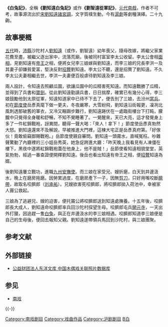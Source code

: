'''《白兔記》'''，全稱'''《劉知遠白兔記》'''或作'''《劉智遠從軍記》'''，[[元朝|元代]][[南戲|南戲]]，作者不可考，故事源流出於[[宋朝|宋]][[劉知遠|劉知遠]][[諸宮調|諸宮調]]，文字質樸生動，今有[[沪剧|滬劇]]等劇種演繹。二十九齣。

==故事梗概==
[[五代|五代]]時，[[沛县|沛縣]]沙陀村人[[劉知遠|劉知遠]]（或作，劉智遠）幼年喪父，隨母改嫁，將繼父家業花費至盡，被繼父逐出家中，流落荒廟，後被同村富室李太公收留。李太公會相[[面相|面相]]，見劉知遠有[[帝王|帝王]]之相，便將女兒李三娘嫁與劉知遠，而李三娘的兄長李洪一及其妻子卻嫌貧愛富，堅決反對[[入贅|招贅]]劉知遠。李太公不聽，還是招贅了劉知遠。不久李太公夫妻相繼去世，李洪一夫妻便百般虐待劉知遠及李三娘。

兩人設計，令知遠去照顧瓜園，欲讓瓜園中的瓜精害死知遠。而知遠戰勝了瓜精，並得到了兵書和[[寶劍|寶劍]]。從此劉知遠勤讀兵書，日日揣摩，確實已有幾分心得，李三娘鼓勵他到太原從軍，知遠知道家中已待不下去了，便告別了三娘，去汾州[[徵兵制|當兵]]。初在[[節度使|節度使]]岳彥真麾下做一更夫，冬夜嚴寒，大雪紛飛，劉知遠沿街報更，凜冽北風刺透那破舊的軍衣，又冷又睏跼步難行，劉知遠踡伏在一處臨街樓台下打盹，朦朧中只覺得全身暖和舒暢，不知不覺睡著了。一覺醒來，天已大亮，這才發覺身上多了一件紅錦戰袍，訝異間，聽得一聲大喝：「來人！拿下！」節度使岳彥真勃然大怒。劉知遠還來不及解說，早被推進大門裡，這棟大宅正是岳彥真府第。「好傢伙！竟敢偷竊御賜戰袍。」岳節度使親自審問。劉知遠一頭霧水，直喊冤枉。吵雜聲驚動了內廳裡的三小姐岳秀英，她急促跨進大廳：「昨天晚上我看見有人凍僵在樓下，黑夜中遂將紅錦戰袍蓋在他身上，他不是賊！」岳節使看知遠相貌堂堂，英氣勃勃，經過一番查證便開釋劉知遠。後岳也看出知遠有帝王之相，便[[招贅|招贅]]知遠為婿。

後劉知遠屢立戰功，進職[[九州_(日本)|九州]][[安撫使|安撫使]]。而三娘在家受兄、嫂折磨，白天到井邊汲水，晚上在磨房拖磨。因勞累過度，在磨房產下一子，因無[[剪刀|剪刀]]，只好用嘴咬斷[[臍帶|臍帶]]，故取名咬臍郎（[[汉隐帝|刘承祐]]）。兄嫂欲害死咬臍郎，將咬臍郎拋入荷池中，幸被家人竇公救起。

三娘為了逃避兄、嫂的迫害，便托竇公將咬臍郎送到知遠處撫養。十五年後，咬臍郎長大成人，劉知遠命咬臍郎率兵回沙陀村探望生母。咬臍郎屯兵[[开元寺_(正定)|開元寺]]，一天出外打獵，因追趕一隻[[兔|白兔]]，與正在井邊汲水的李三娘相遇。咬臍郎知道李三娘便是自己的生母後，便回去報知父親。劉知遠遂帶領兵馬回到沙陀村，與三娘團聚。

== 参考文献 ==
{{Reflist}}

== 外部链接 ==
* [http://124.33.215.236/cnkosyomokugugidb/cnkosyomokugugi_srch.php?lang=c 公益财团法人东洋文库 中国木偶戏关联照片数据库] {{Wayback|url=http://124.33.215.236/cnkosyomokugugidb/cnkosyomokugugi_srch.php?lang=c |date=20161220091156 }}

== 参见 ==
{{Portal|汉字文化圈|戏剧}}
* [[南戏|南戏]]

{{-}}
{{中國文學名著}}

[[Category:南戏剧目|Category:南戏剧目]]
[[Category:戏曲作品|Category:戏曲作品]]
[[Category:沪剧剧目|Category:沪剧剧目]]
[[Category:五代十國背景作品|B白]]